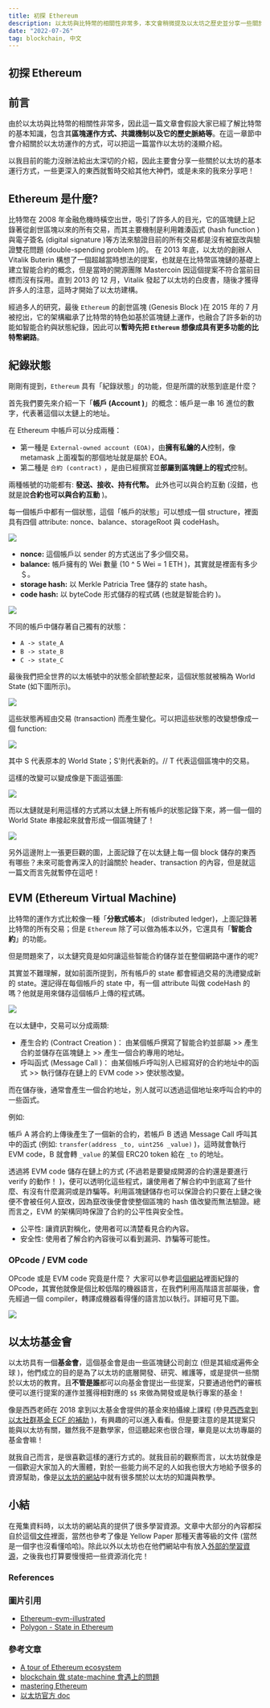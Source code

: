 ```yaml
---
title: 初探 Ethereum
description: 以太坊與比特幣的相關性非常多，本文會稍微提及以太坊之歷史並分享一些關於以太坊的基本運行方式。
date: "2022-07-26"
tag: blockchain, 中文
---
```


## 初探 Ethereum

## 前言

由於以太坊與比特幣的相關性非常多，因此這一篇文章會假設大家已經了解比特幣的基本知識，包含其**區塊運作方式、共識機制以及它的歷史脈絡等**。在這一章節中會介紹關於以太坊運作的方式，可以把這一篇當作以太坊的淺顯介紹。

以我目前的能力沒辦法給出太深切的介紹，因此主要會分享一些關於以太坊的基本運行方式，一些更深入的東西就暫時交給其他大神們，或是未來的我來分享吧！

## Ethereum 是什麼?

比特幣在 2008 年金融危機時橫空出世，吸引了許多人的目光，它的區塊鏈上記錄著從創世區塊以來的所有交易，而其主要機制是利用雜湊函式 (hash function )與電子簽名 (digital signature )等方法來驗證目前的所有交易都是沒有被竄改與驗證雙花問題 (double-spending problem )的。
在 2013 年底，以太坊的創辦人 Vitalik Buterin 構想了一個超越當時想法的提案，也就是在比特幣區塊鏈的基礎上建立智能合約的概念，但是當時的開源團隊 Mastercoin 因這個提案不符合當前目標而沒有採用。直到 2013 的 12 月，Vitalik 發起了以太坊的白皮書，隨後才獲得許多人的注意，這時才開始了以太坊建構。

經過多人的研究，最後 `Ethereum` 的創世區塊 (Genesis Block )在 2015 年的 7 月被挖出，它的架構繼承了比特幣的特色如基於區塊鏈上運作，也融合了許多新的功能如智能合約與狀態紀錄，因此可以**暫時先把 `Ethereum` 想像成具有更多功能的比特幣網路**。

## 紀錄狀態

剛剛有提到，`Ethereum` 具有「紀錄狀態」的功能，但是所謂的狀態到底是什麼？

首先我們要先來介紹一下「**帳戶 (Account )**」的概念：帳戶是一串 16 進位的數字，代表著這個以太鏈上的地址。

在 Ethereum 中帳戶可以分成兩種：

- 第一種是 `External-owned account (EOA)`，由**擁有私鑰的人**控制，像 metamask 上面複製的那個地址就是屬於 EOA。
- 第二種是 `合約 (contract)` ，是由已經撰寫並**部屬到區塊鏈上的程式**控制。

兩種帳號的功能都有: **發送、接收、持有代幣。** 此外也可以與合約互動 (沒錯，也就是說**合約也可以與合約互動** )。

每一個帳戶中都有一個狀態，這個「帳戶的狀態」可以想成一個 structure，裡面具有四個 attribute: nonce、balance、storageRoot 與 codeHash。

![](https://i.imgur.com/SXJbWAc.png)

- **nonce:** 這個帳戶以 sender 的方式送出了多少個交易。
- **balance:** 帳戶擁有的 Wei 數量 (10 ^ 5 Wei = 1 ETH )，其實就是裡面有多少＄。
- **storage hash:** 以 Merkle Patricia Tree 儲存的 state hash。
- **code hash:** 以 byteCode 形式儲存的程式碼 (也就是智能合約 )。

![](https://i.imgur.com/AEt5J6P.png)

不同的帳戶中儲存著自己獨有的狀態：

- `A -> state_A`
- `B -> state_B`
- `C -> state_C`

最後我們把全世界的以太帳號中的狀態全部統整起來，這個狀態就被稱為 World State (如下圖所示)。

![](https://cdn-images-1.medium.com/max/1390/0*Xp88A5ehxHD5rS-J.png)

這些狀態再經由交易 (transaction) 而產生變化。可以把這些狀態的改變想像成一個 function:

![](https://i.imgur.com/eOFXg30.png)

其中 S 代表原本的 World State；S'則代表新的。// T 代表這個區塊中的交易。

這樣的改變可以變成像是下面這張圖:

![](https://cdn-images-1.medium.com/max/1390/0*8l2IdJej8sL_ZoMT.png)

而以太鏈就是利用這樣的方式將以太鏈上所有帳戶的狀態記錄下來，將一個一個的 World State 串接起來就會形成一個區塊鏈了！

![](https://i.imgur.com/lK3YgQu.png)

另外這邊附上一張更巨觀的圖，上面記錄了在以太鏈上每一個 block 儲存的東西有哪些？未來可能會再深入的討論關於 header、transaction 的內容，但是就這一篇文而言先就暫停在這吧！

## EVM (Ethereum Virtual Machine)

比特幣的運作方式比較像一種「**分散式帳本**」 (distributed ledger)，上面記錄著比特幣的所有交易；但是 `Ethereum` 除了可以做為帳本以外，它還具有「**智能合約**」的功能。

但是問題來了，以太鏈究竟是如何讓這些智能合約儲存並在整個網路中運作的呢?

其實並不難理解，就如前面所提到，所有帳戶的 state 都會經過交易的洗禮變成新的 state。還記得在每個帳戶的 state 中，有一個 attribute 叫做 codeHash 的嗎？他就是用來儲存這個帳戶上傳的程式碼。

![](https://cdn-images-1.medium.com/max/1390/0*nwh47MUrrfivJiSy.png)

在以太鏈中，交易可以分成兩類:

- 產生合約 (Contract Creation )： 由某個帳戶撰寫了智能合約並部屬 >> 產生合約並儲存在區塊鏈上 >> 產生一個合約專用的地址。
- 呼叫函式 (Message Call )： 由某個帳戶呼叫別人已經寫好的合約地址中的函式 >> 執行儲存在鏈上的 EVM code >> 使狀態改變。

而在儲存後，通常會產生一個合約地址，別人就可以透過這個地址來呼叫合約中的一些函式。

例如:

帳戶 A 將合約上傳後產生了一個新的合約，若帳戶 B 透過 Message Call 呼叫其中的函式 (例如: `transfer(address _to, uint256 _value)` )，這時就會執行 EVM code，B 就會轉 `_value` 的某個 ERC20 token 給在 `_to` 的地址。

透過將 EVM code 儲存在鏈上的方式 (不過若是要變成開源的合約還是要進行 verify 的動作！ )，便可以透明化這些程式，讓使用者了解合約中到底寫了些什麼、有沒有什麼漏洞或是詐騙等。利用區塊鏈儲存也可以保證合約只要在上鏈之後便不會被任何人竄改，因為竄改後便會使整個區塊的 hash 值改變而無法驗證。總而言之，EVM 的架構同時保證了合約的公平性與安全性。

- 公平性: 讓資訊對稱化，使用者可以清楚看見合約內容。
- 安全性: 使用者了解合約內容後可以看到漏洞、詐騙等可能性。

### OPcode / EVM code

OPcode 或是 EVM code 究竟是什麼？
大家可以參考[這個網站](https://ethereum.org/en/developers/docs/evm/opcodes/)裡面紀錄的 OPcode，其實他就像是個比較低階的機器語言，在我們利用高階語言部屬後，會先經過一個 compiler，轉譯成機器看得懂的語言加以執行。詳細可見下圖。

![](https://cdn-images-1.medium.com/max/1390/0*yaHo89-w9MYg11Qb.png)

## 以太坊基金會

以太坊具有一個**基金會**，這個基金會是由一些區塊鏈公司創立 (但是其組成遍佈全球 )，他們成立的目的是為了以太坊的底層開發、研究、維護等，或是提供一些關於以太坊的教育。且**不管是誰**都可以向基金會提出一些提案，只要通過他們的審核便可以進行提案的運作並獲得相對應的 `$$` 來做為開發或是執行專案的基金！

像是西西老師在 2018 拿到以太基金會提供的基金來拍攝線上課程 (參見[西西拿到以太社群基金 ECF 的補助](https://superdcc.medium.com/%E8%A5%BF%E8%A5%BF%E6%8B%BF%E5%88%B0%E4%BB%A5%E5%A4%AA%E7%A4%BE%E7%BE%A4%E5%9F%BA%E9%87%91ecf%E7%9A%84%E8%A3%9C%E5%8A%A9-65f7b2c4244a) )，有興趣的可以進入看看。但是要注意的是其提案只能與以太坊有關，雖然我不是數學家，但這聽起來也很合理，畢竟是以太坊專屬的基金會嘛！

就我自己而言，是很喜歡這樣的運行方式的。就我目前的觀察而言，以太坊就像是一個歡迎大家加入的大團體，對於一些能力尚不足的人如我也很大方地給予很多的資源幫助，像是[以太坊的網站](https://%60ethereum%60.org/en/developers/docs)中就有很多關於以太坊的知識與教學。

## 小結

在蒐集資料時，以太坊的網站真的提供了很多學習資源。文章中大部分的內容都採自於這個[文件](https://ethereum.org/en/developers/docs/)裡面，當然也參考了像是 Yellow Paper 那種天書等級的文件 (當然是一個字也沒看懂哈哈)。除此以外以太坊也在他們網站中有放入[外部的學習資源](https://ethereum.org/en/developers/tutorials/)，之後我也打算要慢慢把一些資源消化完！

### References

### 圖片引用

- [Ethereum-evm-illustrated](https://takenobu-hs.github.io/downloads/ethereum_evm_illustrated.pdf)
- [Polygon - State in Ethereum](https://docs.polygon.technology/docs/edge/concepts/ethereum-state/#:~:text=The%20account%20state%20contains%20information,account%20has%20an%20account%20state.)

### 參考文章

- [A tour of Ethereum ecosystem](https://youtu.be/uFBu2P1mwFU)
- [blockchain 做 state-machine 會遇上的問題](https://medium.com/@hsiehyungchen/blockchain%E5%81%9Astate-machine%E6%9C%83%E9%81%87%E4%B8%8A%E7%9A%84%E5%95%8F%E9%A1%8C-2c7e98aaed0b)
- [mastering Ethereum](https://github.com/Ethereumbook/Ethereumbook)
- [以太坊官方 doc](https://ethereum.org/en/developers/docs/)
